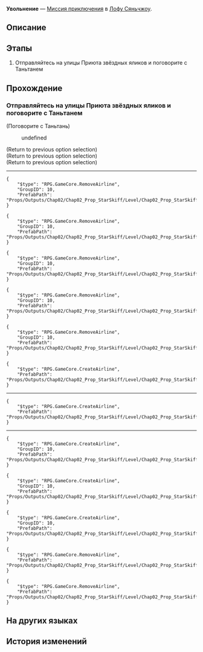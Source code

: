{{Дополнить|Диалоги.}}
{{Миссия Инфобокс
|id              = 2020301
|Название        = 
|Изображение     = Миссия Освоения Увольнение.png
|Тип             = Миссия приключения
|События         = 
|Глава           = 
|Условия         = Завершена [[Миссия Освоения]] ''[[Ветвистые рога и спутанные корни]]''
|Персонажи       = Первопроходец; Таньтань
|СтартЛокация    = Центральная гавань Приюта звёздных яликов
|Мир             = Лофу Сяньчжоу
|Локации         = Центральная гавань Приюта звёздных яликов
|Предыдущая      = 
|Следующая       = ???
|Награды         = Кредиты*10 000
}}
'''Увольнение''' — [[Миссия приключения]] в [[Лофу Сяньчжоу]].

==Описание==
{{Описание|Получив мудрые наставления Мэй, нерешительная Лухуэй находит ответы на свои вопросы.<br />Ваша встреча с ними - всего лишь миг их долгих жизней, однако же принёсший значительные перемены.}}

==Этапы==
# Отправляйтесь на улицы Приюта звёздных яликов и поговорите с Таньтанем

==Прохождение==
{{Дополнить}}

{{Диалог Конец}}

===Отправляйтесь на улицы Приюта звёздных яликов и поговорите с Таньтанем===
{{Описание миссии|локация=Центральная гавань Приюта звёздных яликов|Секретарь Сикуй оставила вам сообщение в Звёздном дворце. Она слышала, что инспектор скорости Таньтань хочет сделать пробную программу «Замеры скорости на Сяньчжоу».<br />Считать транспортные средства должно быть несложно. Если у вас есть время, поговорите с Таньтанем.}}
{{Диалог Начало}}

;(Поговорите с Таньтань)
<!--Unknown TalkSentence: 202010101-->
<!--Unknown TalkSentence: 202010102-->
:{{Диалог|Стрелка}} undefined
<!--Unknown TalkSentence: 202010104-->
;(Return to previous option selection)
;(Return to previous option selection)
;(Return to previous option selection)
:<!--0.5-second delay-->
----
<pre>{
	"$type": "RPG.GameCore.RemoveAirline",
	"GroupID": 10,
	"PrefabPath": "Props/Outputs/Chap02/Chap02_Prop_StarSkiff/Level/Chap02_Prop_StarSkiff_Init_X100_01.prefab"
}</pre>
<pre>{
	"$type": "RPG.GameCore.RemoveAirline",
	"GroupID": 10,
	"PrefabPath": "Props/Outputs/Chap02/Chap02_Prop_StarSkiff/Level/Chap02_Prop_StarSkiff_Init_X100_02.prefab"
}</pre>
<pre>{
	"$type": "RPG.GameCore.RemoveAirline",
	"GroupID": 10,
	"PrefabPath": "Props/Outputs/Chap02/Chap02_Prop_StarSkiff/Level/Chap02_Prop_StarSkiff_Init_X100_03.prefab"
}</pre>
<pre>{
	"$type": "RPG.GameCore.RemoveAirline",
	"GroupID": 10,
	"PrefabPath": "Props/Outputs/Chap02/Chap02_Prop_StarSkiff/Level/Chap02_Prop_StarSkiff_Init_X100_14.prefab"
}</pre>
<pre>{
	"$type": "RPG.GameCore.RemoveAirline",
	"GroupID": 10,
	"PrefabPath": "Props/Outputs/Chap02/Chap02_Prop_StarSkiff/Level/Chap02_Prop_StarSkiff_Init_X100_15.prefab"
}</pre>
<pre>{
	"$type": "RPG.GameCore.CreateAirline",
	"PrefabPath": "Props/Outputs/Chap02/Chap02_Prop_StarSkiff/Level/Chap02_Prop_StarSkiff_Init_X100_Mission_03.prefab"
}</pre>
----
<pre>{
	"$type": "RPG.GameCore.CreateAirline",
	"PrefabPath": "Props/Outputs/Chap02/Chap02_Prop_StarSkiff/Level/Chap02_Prop_StarSkiff_Init_X100_Mission_02.prefab"
}</pre>
:<!--11-second delay-->
----
<pre>{
	"$type": "RPG.GameCore.CreateAirline",
	"GroupID": 10,
	"PrefabPath": "Props/Outputs/Chap02/Chap02_Prop_StarSkiff/Level/Chap02_Prop_StarSkiff_Init_X100_01.prefab"
}</pre>
<pre>{
	"$type": "RPG.GameCore.CreateAirline",
	"GroupID": 10,
	"PrefabPath": "Props/Outputs/Chap02/Chap02_Prop_StarSkiff/Level/Chap02_Prop_StarSkiff_Init_X100_02.prefab"
}</pre>
<pre>{
	"$type": "RPG.GameCore.CreateAirline",
	"GroupID": 10,
	"PrefabPath": "Props/Outputs/Chap02/Chap02_Prop_StarSkiff/Level/Chap02_Prop_StarSkiff_Init_X100_03.prefab"
}</pre>
<pre>{
	"$type": "RPG.GameCore.RemoveAirline",
	"PrefabPath": "Props/Outputs/Chap02/Chap02_Prop_StarSkiff/Level/Chap02_Prop_StarSkiff_Init_X100_Mission_02.prefab"
}</pre>
<pre>{
	"$type": "RPG.GameCore.RemoveAirline",
	"PrefabPath": "Props/Outputs/Chap02/Chap02_Prop_StarSkiff/Level/Chap02_Prop_StarSkiff_Init_X100_Mission_03.prefab"
}</pre>
<!--Unknown TalkSentence: 202010301-->
{{Диалог Конец}}

==На других языках==
{{На других языках
|en   = Fired
|zhs  = 解雇
|zht  = 解雇
|ja   = 解雇
|ko   = 해고
|es   = Estás despedida
|fr   = Licenciement
|ru   = Увольнение
|th   = ไล่ออก
|vi   = Sa Thải
|de   = Gefeuert
|id   = Pemecatan
|pt   = Demissão
}}

==История изменений==
{{История изменений|2.7}}
